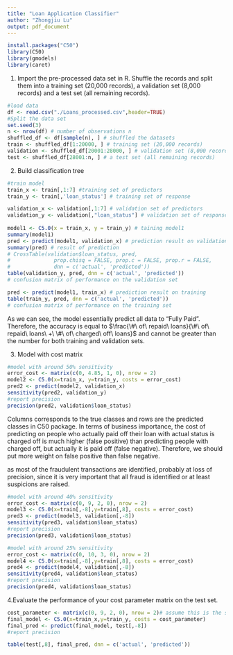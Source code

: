 ```yaml
---
title: "Loan Application Classifier"
author: "Zhongjiu Lu"
output: pdf_document
---
```

```r
install.packages("C50")
library(C50)
library(gmodels)
library(caret)
```

1. Import the pre-processed data set in R. Shuffle the records and split them into a training set (20,000 records), a validation set (8,000 records) and a test set (all remaining records).

```r
#load data
df <- read.csv("./Loans_processed.csv",header=TRUE)
#Split the data set
set.seed(3)
n <- nrow(df) # number of observations n
shuffled_df <- df[sample(n), ] # shuffled the datasets
train <- shuffled_df[1:20000, ] # training set (20,000 records)
validation <- shuffled_df[20001:28000, ] # validation set (8,000 records)
test <- shuffled_df[28001:n, ] # a test set (all remaining records)
```

2. Build classification tree
```r
#train model
train_x <- train[,1:7] #training set of predictors
train_y <- train[,'loan_status'] # training set of response

validation_x <- validation[,1:7] # validation set of predictors
validation_y <- validation[,"loan_status"] # validation set of response
  
model1 <- C5.0(x = train_x, y = train_y) # taining model1
summary(model1)
pred <- predict(model1, validation_x) # prediction result on validation
summary(pred) # result of prediction
# CrossTable(validation$loan_status, pred,
#              prop.chisq = FALSE, prop.c = FALSE, prop.r = FALSE,
#              dnn = c('actual', 'predicted'))
table(validation_y, pred, dnn = c('actual', 'predicted')) 
# confusion matrix of performance on the validation set

pred <- predict(model1, train_x) # prediction result on training
table(train_y, pred, dnn = c('actual', 'predicted')) 
# confusion matrix of performance on the training set

```

As we can see, the model essentially predict all data to "Fully Paid". Therefore, the accuracy is equal to $\frac{\#\ of\ repaid\ loans}{\#\ of\ repaid\ loans\ +\ \#\ of\ charged\ off\ loans}$ and cannot be greater than the number for both training and validation sets.

3. Model with cost matrix
```r
#model with around 50% sensitivity
error_cost <- matrix(c(0, 4.85, 1, 0), nrow = 2)
model2 <- C5.0(x=train_x, y=train_y, costs = error_cost)
pred2 <- predict(model2, validation_x)
sensitivity(pred2, validation_y)
#report precision
precision(pred2, validation$loan_status)
```
Columns corresponds to the true classes and rows are the predicted classes in C50 package. In terms of business importance, the cost of predicting on people who actually paid off their loan with actual status is charged off is much higher (false positive) than predicting people with charged off, but actually it is paid off (false negative). Therefore, we should put more weight on false positive than false negative.

as most of the fraudulent transactions are identified, probably at loss of precision, since it is very important that all fraud is identified or at least suspicions are raised.
```r

#model with around 40% sensitivity
error_cost <- matrix(c(0, 9, 2, 0), nrow = 2)
model3 <- C5.0(x=train[,-8],y=train[,8], costs = error_cost)
pred3 <- predict(model3, validation[,-8])
sensitivity(pred3, validation$loan_status)
#report precision
precision(pred3, validation$loan_status)

#model with around 25% sensitivity
error_cost <- matrix(c(0, 10, 3, 0), nrow = 2)
model4 <- C5.0(x=train[,-8],y=train[,8], costs = error_cost)
pred4 <- predict(model4, validation[,-8])
sensitivity(pred4, validation$loan_status)
#report precision
precision(pred4, validation$loan_status)
```

4.Evaluate the performance of your cost parameter matrix on the test set.

```r
cost_parameter <- matrix(c(0, 9, 2, 0), nrow = 2)# assume this is the selected cost parameter matrix
final_model <- C5.0(x=train_x,y=train_y, costs = cost_parameter)
final_pred <- predict(final_model, test[,-8])
#report precision

table(test[,8], final_pred, dnn = c('actual', 'predicted')) 
```

